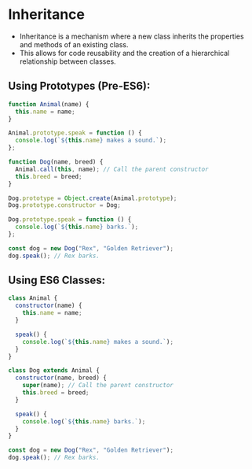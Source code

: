 # Inheritance

- Inheritance is a mechanism where a new class inherits the properties and methods of an existing class.
- This allows for code reusability and the creation of a hierarchical relationship between classes.

## Using Prototypes (Pre-ES6):

```js showLineNumbers
function Animal(name) {
  this.name = name;
}

Animal.prototype.speak = function () {
  console.log(`${this.name} makes a sound.`);
};

function Dog(name, breed) {
  Animal.call(this, name); // Call the parent constructor
  this.breed = breed;
}

Dog.prototype = Object.create(Animal.prototype);
Dog.prototype.constructor = Dog;

Dog.prototype.speak = function () {
  console.log(`${this.name} barks.`);
};

const dog = new Dog("Rex", "Golden Retriever");
dog.speak(); // Rex barks.
```

## Using ES6 Classes:

```js showLineNumbers
class Animal {
  constructor(name) {
    this.name = name;
  }

  speak() {
    console.log(`${this.name} makes a sound.`);
  }
}

class Dog extends Animal {
  constructor(name, breed) {
    super(name); // Call the parent constructor
    this.breed = breed;
  }

  speak() {
    console.log(`${this.name} barks.`);
  }
}

const dog = new Dog("Rex", "Golden Retriever");
dog.speak(); // Rex barks.
```
